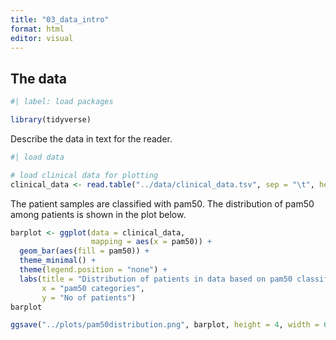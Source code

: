 ```yaml
---
title: "03_data_intro"
format: html
editor: visual
---
```


## The data

```r
#| label: load packages

library(tidyverse)
```

Describe the data in text for the reader.

```r
#| load data

# load clinical data for plotting
clinical_data <- read.table("../data/clinical_data.tsv", sep = "\t", header = T)

```

The patient samples are classified with pam50. The distribution of pam50 among patients is shown in the plot below.

```r
barplot <- ggplot(data = clinical_data, 
                  mapping = aes(x = pam50)) +
  geom_bar(aes(fill = pam50)) +
  theme_minimal() +
  theme(legend.position = "none") +
  labs(title = "Distribution of patients in data based on pam50 classification",
       x = "pam50 categories",
       y = "No of patients")
barplot

ggsave("../plots/pam50distribution.png", barplot, height = 4, width = 6)
```
